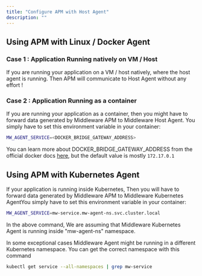 ```yaml
---
title: "Configure APM with Host Agent"
description: ""
---
```

## Using APM with Linux / Docker Agent

### Case 1 : Application Running natively on VM / Host
If you are running your application on a VM / host natively, where the host agent is running. 
Then APM will communicate to Host Agent without any effort !

### Case 2 : Application Running as a container
If you are running your application as a container, then you might have to forward data generated by Middleware APM to Middleware Host Agent.
You simply have to set this environment variable in your container:

```bash
MW_AGENT_SERVICE=<DOCKER_BRIDGE_GATEWAY_ADDRESS>
```

<Note> You can learn more about DOCKER_BRIDGE_GATEWAY_ADDRESS from the official docker docs [here](https://docs.docker.com/network/network-tutorial-standalone/), but the default value is mostly `172.17.0.1` </Note>

## Using APM with Kubernetes Agent

If your application is running inside Kubernetes, Then you will have to forward data generated by Middleware APM to Middleware Kubernetes AgentYou simply have to set this environment variable in your container:

```bash
MW_AGENT_SERVICE=mw-service.mw-agent-ns.svc.cluster.local
```

In the above command, We are assuming that Middleware Kubernetes Agent is running inside "mw-agent-ns" namespace.

In some exceptional cases Middleware Agent might be running in a different Kubernetes namespace.
You can get the correct namespace with this command 

```bash
kubectl get service --all-namespaces | grep mw-service

